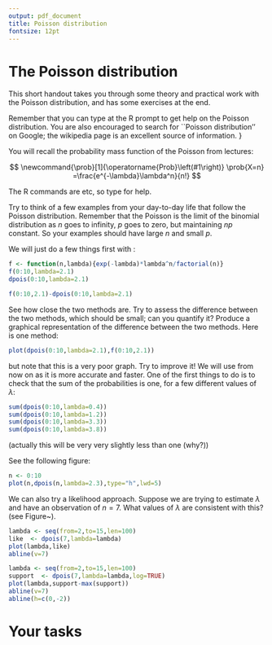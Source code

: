 ```yaml
---
output: pdf_document
title: Poisson distribution
fontsize: 12pt
---
```


# The Poisson distribution


This short handout takes you through some theory and practical work
with the Poisson distribution, and has some exercises at the end.

  
Remember that you can type \texttt{?rpois} at the R prompt to get help
  on the Poisson distribution.  You are also encouraged to search for
  ``Poisson distribution'' on Google; the wikipedia page is an
  excellent source of information.  }


\section{The Poisson Distribution}

You will recall the probability mass function of the Poisson from
lectures:

$$
\newcommand{\prob}[1]{\operatorname{Prob}\left(#1\right)}
\prob{X=n} =\frac{e^{-\lambda}\lambda^n}{n!}
$$

The R commands are \texttt{rpois} etc, so type \texttt{?rpois} for help.

Try to think of a few examples from your day-to-day life that follow
the Poisson distribution.  Remember that the Poisson is the limit of
the binomial distribution as $n$ goes to infinity, $p$ goes to zero,
but maintaining $np$ constant.  So your examples should have large $n$
and small $p$.

We will just do a few things first with \texttt{lambda = 2.1}:                  
                  
```r
f <- function(n,lambda){exp(-lambda)*lambda^n/factorial(n)}
f(0:10,lambda=2.1)
dpois(0:10,lambda=2.1)

f(0:10,2.1)-dpois(0:10,lambda=2.1)
```

See how close the two methods are.  Try to assess the difference
between the two methods, which should be small; can you quantify it?
Produce a graphical representation of the difference between the two methods.
Here is one method:
```r
plot(dpois(0:10,lambda=2.1),f(0:10,2.1))
```

but note that this is a very poor graph.  Try to improve it! We will use \texttt{dpois()} from now on as it is more accurate and faster.  One of the first things to do is to check that the sum of the
probabilities is one, for a few different values of $\lambda$:

```r
sum(dpois(0:10,lambda=0.4))
sum(dpois(0:10,lambda=1.2))
sum(dpois(0:10,lambda=3.3))
sum(dpois(0:10,lambda=3.8))
```

(actually this will be very very slightly less than one (why?))

See the following figure:

```r
n <- 0:10
plot(n,dpois(n,lambda=2.3),type="h",lwd=5)
```

We can also try a likelihood approach.  Suppose we are trying to
estimate $\lambda$ and have an observation of $n=7$.  What values of
$\lambda$ are consistent with this?  (see Figure~\ref{like}).

```r
lambda <- seq(from=2,to=15,len=100)
like  <- dpois(7,lambda=lambda)
plot(lambda,like)
abline(v=7)
```


```r
lambda <- seq(from=2,to=15,len=100)
support  <- dpois(7,lambda=lambda,log=TRUE)
plot(lambda,support-max(support))
abline(v=7)
abline(h=c(0,-2))
```

# Your tasks

\begin{itemize}

\item Give three or four examples of the Poisson distribution from your everyday life.  For example, the number of times in a month that I lose my glasses.  Each day there is a small probability that I will lose my glasses, but the number of days is about 31, which counts as large.  Come up with examples from your life.

\item Using \texttt{rpois()}, verify the wikipedia results for the
mean and variance of the distribution.  Try to verify the formula
given for the median.

\item Produce support and likelihood plots for different values of
the observation.  What happens if $n=0$?

\item Suppose we have an observation of~$n=7$.  Calculate a likelihood
ratio for~$H_1\colon\lambda=6$ against~$H_2\colon\lambda=11$.

\item (harder) Now suppose you are working with $L=\log\lambda$.  Plot
a support curve for $L$.

\item (also hard).  Now bring in Bayesian logic.  Suppose
  Your\footnote{It is conventional and polite to capitalize ``You''
    and ``Your'' when using Bayesian logic.} prior for $L$ is Gaussian
  with mean zero and standard deviation 1; a single observation of
  $n=3$ is made.  Plot a support curve for $L$; superimpose support
  curves for different priors.

\item Suppose we test a null hypothesis $H_0\colon\lambda=1$, against
an alternative~$H_A\colon\lambda>1$.  State the precise definition of
p-value, then find a value of $n$ such that a test (of the form
``reject $H_0$ if the observation is greater than
$n$") has size less than 5\%.

\item Now consider a specific alternative hypothesis, specifically
$H_A\colon\lambda=\lambda_0$.  Find the minimum value of $\lambda_0$
so that $\alpha\leqslant 0.05$ and $\beta\leqslant 0.2$.
\end{itemize}

